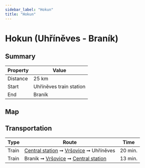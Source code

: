 ```yaml
---
sidebar_label: "Hokun"
title: "Hokun"
---
```


# Hokun (Uhříněves - Braník)

## Summary

| Property | Value |
| --- | --- |
| Distance | 25 km |
| Start | Uhříněves train station |
| End | Braník |

## Map

<MapyCzEmbeddedPath id="jobadepoba"></MapyCzEmbeddedPath>

## Transportation

| Type | Route | Time |
| --- | --- | --- |
| Train | [Central station](https://idos.idnes.cz/vlakyautobusymhdvse/spojeni/vysledky/?f=Praha%20hl.n.&fc=100003&t=Praha-Uh%C5%99%C3%ADn%C4%9Bves&tc=100003&direct=true&af=true&trt=150,151,152,153&fcs=3 "See timetable") ➞ [Vršovice](https://idos.idnes.cz/vlakyautobusymhdvse/spojeni/vysledky/?f=Praha-Vr%C5%A1ovice&fc=100003&t=Praha-Uh%C5%99%C3%ADn%C4%9Bves&tc=100003&direct=true&af=true&trt=150,151,152,153&fcs=3 "See timetable") ➞ Uhříněves | 20 min. |
| Train | Braník ➞ [Vršovice](https://idos.idnes.cz/vlakyautobusymhdvse/spojeni/vysledky/?f=Praha-Bran%C3%ADk&fc=100003&t=Praha-Vr%C5%A1ovice&tc=100003&direct=true&af=true&trt=150,151,152,153&fcs=3 "See timetable" ) ➞ [Central station](https://idos.idnes.cz/vlakyautobusymhdvse/spojeni/vysledky/?f=Praha-Bran%C3%ADk&fc=100003&t=Praha%20hl.n.&tc=100003&direct=true&af=true&trt=150,151,152,153&fcs=3 "See timetable" ) | 13 min. |
